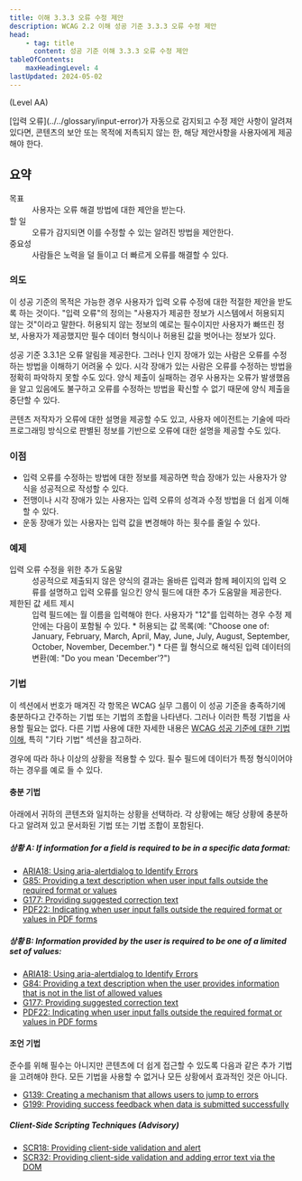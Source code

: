 ```yaml
---
title: 이해 3.3.3 오류 수정 제안
description: WCAG 2.2 이해 성공 기준 3.3.3 오류 수정 제안
head:
    - tag: title
      content: 성공 기준 이해 3.3.3 오류 수정 제안
tableOfContents:
    maxHeadingLevel: 4
lastUpdated: 2024-05-02
---
```



(Level AA)

<Card title="성공 기준(SC)">
[입력 오류](../../glossary/input-error)가 자동으로 감지되고 수정 제안 사항이 알려져 있다면, 콘텐츠의 보안 또는 목적에 저촉되지 않는 한, 해당 제안사항을 사용자에게 제공해야 한다.
</Card>

## 요약

<dl>
<dt>목표</dt>
<dd>사용자는 오류 해결 방법에 대한 제안을 받는다.</dd>
<dt>할 일</dt>
<dd>오류가 감지되면 이를 수정할 수 있는 알려진 방법을 제안한다.</dd>
<dt>중요성</dt>
<dd>사람들은 노력을 덜 들이고 더 빠르게 오류를 해결할 수 있다.</dd>
</dl>

### 의도

이 성공 기준의 목적은 가능한 경우 사용자가 입력 오류 수정에 대한 적절한 제안을 받도록 하는 것이다. "입력 오류"의 정의는 "사용자가 제공한 정보가 시스템에서 허용되지 않는 것"이라고 말한다. 허용되지 않는 정보의 예로는 필수이지만 사용자가 빠뜨린 정보, 사용자가 제공했지만 필수 데이터 형식이나 허용된 값을 벗어나는 정보가 있다.

성공 기준 3.3.1은 오류 알림을 제공한다. 그러나 인지 장애가 있는 사람은 오류를 수정하는 방법을 이해하기 어려울 수 있다. 시각 장애가 있는 사람은 오류를 수정하는 방법을 정확히 파악하지 못할 수도 있다. 양식 제출이 실패하는 경우 사용자는 오류가 발생했음을 알고 있음에도 불구하고 오류를 수정하는 방법을 확신할 수 없기 때문에 양식 제출을 중단할 수 있다.

콘텐츠 저작자가 오류에 대한 설명을 제공할 수도 있고, 사용자 에이전트는 기술에 따라 프로그래밍 방식으로 판별된 정보를 기반으로 오류에 대한 설명을 제공할 수도 있다.

### 이점

*   입력 오류를 수정하는 방법에 대한 정보를 제공하면 학습 장애가 있는 사용자가 양식을 성공적으로 작성할 수 있다.
*   전맹이나 시각 장애가 있는 사용자는 입력 오류의 성격과 수정 방법을 더 쉽게 이해할 수 있다.
*   운동 장애가 있는 사용자는 입력 값을 변경해야 하는 횟수를 줄일 수 있다.

### 예제

<dl>
    <dt>입력 오류 수정을 위한 추가 도움말</dt>
    <dd>
        성공적으로 제출되지 않은 양식의 결과는 올바른 입력과 함께 페이지의 입력 오류를 설명하고 입력 오류를 일으킨 양식 필드에 대한 추가 도움말을 제공한다.
    </dd>
    <dt>제한된 값 세트 제시</dt>
    <dd>
        입력 필드에는 월 이름을 입력해야 한다. 사용자가 "12"를 입력하는 경우 수정 제안에는 다음이 포함될 수 있다.
        *   허용되는 값 목록(예: "Choose one of: January, February, March, April, May, June, July, August, September, October, November, December.")
        *   다른 월 형식으로 해석된 입력 데이터의 변환(예: "Do you mean 'December'?")
    </dd>
</dl>

### 기법

이 섹션에서 번호가 매겨진 각 항목은 WCAG 실무 그룹이 이 성공 기준을 충족하기에 충분하다고 간주하는 기법 또는 기법의 조합을 나타낸다. 그러나 이러한 특정 기법을 사용할 필요는 없다. 다른 기법 사용에 대한 자세한 내용은 [WCAG 성공 기준에 대한 기법 이해](../understanding-techniques), 특히 "기타 기법" 섹션을 참고하라.

<Card title="참고">
경우에 따라 하나 이상의 상황을 적용할 수 있다. 필수 필드에 데이터가 특정 형식이어야하는 경우를 예로 들 수 있다.
</Card>

#### 충분 기법

아래에서 귀하의 콘텐츠와 일치하는 상황을 선택하라. 각 상황에는 해당 상황에 충분하다고 알려져 있고 문서화된 기법 또는 기법 조합이 포함된다.

##### 상황 A: If information for a field is required to be in a specific data format:

*   [ARIA18: Using aria-alertdialog to Identify Errors](https://www.w3.org/WAI/WCAG22/Techniques/aria/ARIA18)
*   [G85: Providing a text description when user input falls outside the required format or values](https://www.w3.org/WAI/WCAG22/Techniques/general/G85)
*   [G177: Providing suggested correction text](https://www.w3.org/WAI/WCAG22/Techniques/general/G177)
*   [PDF22: Indicating when user input falls outside the required format or values in PDF forms](https://www.w3.org/WAI/WCAG22/Techniques/pdf/PDF22)

##### 상황 B: Information provided by the user is required to be one of a limited set of values:

*   [ARIA18: Using aria-alertdialog to Identify Errors](https://www.w3.org/WAI/WCAG22/Techniques/aria/ARIA18)
*   [G84: Providing a text description when the user provides information that is not in the list of allowed values](https://www.w3.org/WAI/WCAG22/Techniques/general/G84)
*   [G177: Providing suggested correction text](https://www.w3.org/WAI/WCAG22/Techniques/general/G177)
*   [PDF22: Indicating when user input falls outside the required format or values in PDF forms](https://www.w3.org/WAI/WCAG22/Techniques/pdf/PDF22)

#### 조언 기법

준수를 위해 필수는 아니지만 콘텐츠에 더 쉽게 접근할 수 있도록 다음과 같은 추가 기법을 고려해야 한다. 모든 기법을 사용할 수 없거나 모든 상황에서 효과적인 것은 아니다.

*   [G139: Creating a mechanism that allows users to jump to errors](https://www.w3.org/WAI/WCAG22/Techniques/general/G139)
*   [G199: Providing success feedback when data is submitted successfully](https://www.w3.org/WAI/WCAG22/Techniques/general/G199)

##### Client-Side Scripting Techniques (Advisory)

*   [SCR18: Providing client-side validation and alert](https://www.w3.org/WAI/WCAG22/Techniques/client-side-script/SCR18)
*   [SCR32: Providing client-side validation and adding error text via the DOM](https://www.w3.org/WAI/WCAG22/Techniques/client-side-script/SCR32)

